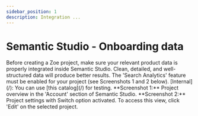 ```yaml
---
sidebar_position: 1
description: Integration ...
---
```


# Semantic Studio - Onboarding data

<CustomParagraph class="body-bigger">
  Before creating a Zoe project, make sure your relevant product data is
  properly integrated inside Semantic Studio. Clean, detailed, and
  well-structured data will produce better results.
</CustomParagraph>

<CustomParagraph class="body-bigger">
  The 'Search Analytics' feature must be enabled for your project (see
  Screenshots 1 and 2 below).
</CustomParagraph>

<CustomParagraph class="body-bigger">
  [Internal](/): You can use [this catalog](/) for testing.
</CustomParagraph>

<CustomParagraph class="body-smaller margin-vert--lg">
  **Screenshot 1:** Project overview in the 'Account' section of Semantic
  Studio.
</CustomParagraph>

<CustomParagraph class="body-smaller margin-top--lg">
  **Screenshot 2:** Project settings with Switch option activated. To access
  this view, click 'Edit' on the selected project.
</CustomParagraph>
